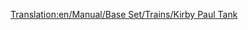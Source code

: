 [[Translation:en/Manual/Base Set/Trains/Kirby Paul Tank]]
{{nl/Manual/Base Set/Trains/Treinen|Afbeelding=[[File:en/Manual/Base Set/Trains/Kirbypaultank.png]]
|Kosten=£8,203 ($16.462)
|Snelheid=64 km/h (40 mph)
|Gewicht=47 t
|Kracht=300 hp (223 kW)
|Onderhoudskosten=£820 ($1.640)
|Ontworpen=1925
|Levensduur=15
|Capaciteit=N/A
|Omschrijving=De Kirby-Paul Tank is een locomotief dat beschikbaar is in het begin van het spel. Het is goedkoop en heeft een zeer lage snelheid en kracht. Raak van deze trein zo rap mogelijk vanaf het moment aanbreekt dat tijd en geld aan jouw kant bijstaan.
|Real-life=Collett Pannier Tank, of meer specifieker, de [http://en.wikipedia.org/wiki/GWR_5700_Class GWR 5700 Class (EN)].
}}